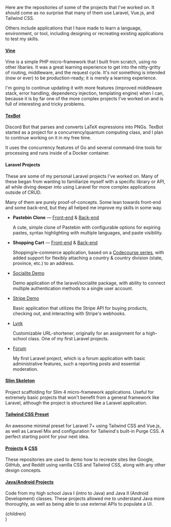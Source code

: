 
Here are the repositories of some of the projects that I've worked on. It should come as no surprise that many of them use Laravel, Vue.js, and Tailwind CSS.

Others include applications that I have made to learn a language, environment, or tool, including designing or recreating existing applications to test my skills.

#### [Vine](https://github.com/ketyl/vine)

Vine is a simple PHP micro-framework that I built from scratch, using no other libaries. It was a great learning experience to get into the nitty-gritty of routing, middleware, and the request cycle. It's _not_ something is intended (now or ever) to be production-ready; it is merely a learning experience.

I'm going to continue updating it with more features (improved middleware stack, error handling, dependency injection, templating engine) when I can, because it is by far one of the more complex projects I've worked on and is full of interesting and tricky problems.

#### [TexBot](https://github.com/zaknesler/texbot)

Discord Bot that parses and converts LaTeX expressions into PNGs. TexBot started as a project for a concurrency/quantum computing class, and I plan to continue working on it in my free time.

It uses the concurrency features of Go and several command-line tools for processing and runs inside of a Docker container.

#### Laravel Projects

These are some of my personal Laravel projects I've worked on. Many of these began from wanting to familiarize myself with a specific library or API, all while diving deeper into using Laravel for more complex applications outside of CRUD.

Many of them are purely proof-of-concepts. Some lean towards front-end and some back-end, but they all helped me improve my skills in some way.

- **Pastebin Clone** — [Front-end](https://github.com/zaknesler/pastebin-client) & [Back-end](https://github.com/zaknesler/pastebin-api)

  A cute, simple clone of Pastebin with configurable options for expiring pastes, syntax highlighting with multiple languages, and paste visibility.

- **Shopping Cart** — [Front-end](https://github.com/zaknesler/cart-client) & [Back-end](https://github.com/zaknesler/cart-api)

  Shopping/e-commerce application, based on a [Codecourse series](https://codecourse.com/courses/build-an-e-commerce-platform), with added support for flexibly attaching a country & country division (state, province, etc.) to an address.

- [Socialite Demo](https://github.com/zaknesler/socialite-demo)

  Demo application of the laravel/socialite package, with ability to connect multiple authentication methods to a single user account.

- [Stripe Demo](https://github.com/zaknesler/stripe-demo)

  Basic application that utilizes the Stripe API for buying products, checking out, and interacting with Stripe's webhooks.

- [Lynk](https://github.com/zaknesler/lynk)

  Customizable URL-shortener, originally for an assignment for a high-school class. One of my first Laravel projects.

- [Forum](https://github.com/zaknesler/forum)

  My first Laravel project, which is a forum application with basic administrative features, such a reporting posts and essential moderation.

#### [Slim Skeleton](https://github.com/zaknesler/slim)

Project scaffolding for Slim 4 micro-framework applications. Useful for extremely basic projects that won't benefit from a general framework like Laravel, although the project is structured like a Laravel application.

#### [Tailwind CSS Preset](https://github.com/zaknesler/tailwind-preset)

An awesome minimal preset for Laravel 7+ using Tailwind CSS and Vue.js, as well as Laravel Mix and configuration for Tailwind's built-in Purge CSS. A perfect starting point for your next idea.

#### [Projects](https://github.com/zaknesler/projects) & [CSS](https://github.com/zaknesler/css)

These repositories are used to demo how to recreate sites like Google, GitHub, and Reddit using vanilla CSS and Tailwind CSS, along with any other design concepts.

#### [Java/Android Projects](https://github.com/zaknesler/java)

Code from my high school Java I (intro to Java) and Java II (Android Development) classes. These projects allowed me to understand Java more thoroughly, as well as being able to use external APIs to populate a UI.

  <Content title="Projects">
    <div className="prose dark:prose-dark">{children}</div>
  </Content>
)
